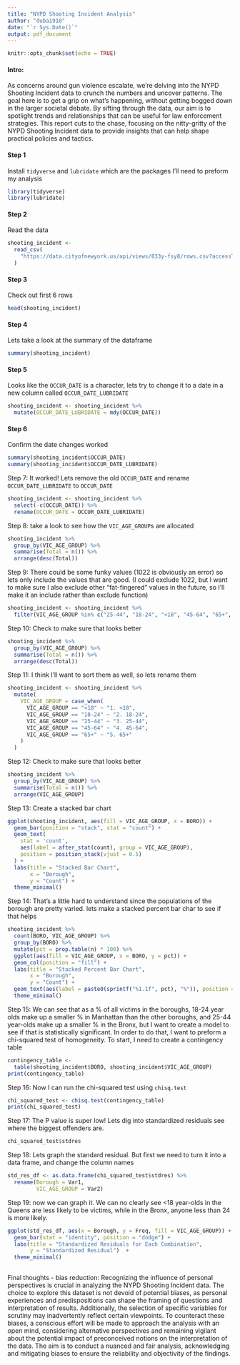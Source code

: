 ```yaml
---
title: "NYPD Shooting Incident Analysis"
author: "duba1910"
date: "`r Sys.Date()`"
output: pdf_document
---
```


```r
knitr::opts_chunk$set(echo = TRUE)
```

#### Intro:

As concerns around gun violence escalate, we're delving into the NYPD Shooting Incident data to crunch the numbers and uncover patterns. The goal here is to get a grip on what's happening, without getting bogged down in the larger societal debate. By sifting through the data, our aim is to spotlight trends and relationships that can be useful for law enforcement strategies. This report cuts to the chase, focusing on the nitty-gritty of the NYPD Shooting Incident data to provide insights that can help shape practical policies and tactics.

#### Step 1

Install `tidyverse` and `lubridate` which are the packages I'll need to preform my analysis

```r
library(tidyverse)
library(lubridate)
```

#### Step 2

Read the data

```r
shooting_incident <-
  read_csv(
    "https://data.cityofnewyork.us/api/views/833y-fsy8/rows.csv?accessType=DOWNLOAD"
  )
```

#### Step 3

Check out first 6 rows

```r
head(shooting_incident)
```

#### Step 4

Lets take a look at the summary of the dataframe

```r
summary(shooting_incident)
```

#### Step 5

Looks like the `OCCUR_DATE` is a character, lets try to change it to a date in a new column called `OCCUR_DATE_LUBRIDATE`

```r
shooting_incident <- shooting_incident %>%
  mutate(OCCUR_DATE_LUBRIDATE = mdy(OCCUR_DATE)) 
```

#### Step 6

Confirm the date changes worked

```r
summary(shooting_incident$OCCUR_DATE)
summary(shooting_incident$OCCUR_DATE_LUBRIDATE)
```

Step 7: It worked! Lets remove the old `OCCUR_DATE` and rename `OCCUR_DATE_LUBRIDATE` to `OCCUR_DATE`

```r
shooting_incident <- shooting_incident %>%
  select(-c(OCCUR_DATE)) %>%
  rename(OCCUR_DATE = OCCUR_DATE_LUBRIDATE)

```

Step 8: take a look to see how the `VIC_AGE_GROUP`s are allocated

```r
shooting_incident %>%
  group_by(VIC_AGE_GROUP) %>%
  summarise(Total = n()) %>%
  arrange(desc(Total))
```

Step 9: There could be some funky values (1022 is obviously an error) so lets only include the values that are good. (I could exclude 1022, but I want to make sure I also exclude other "fat-fingered" values in the future, so I'll make it an include rather than exclude function)

```r
shooting_incident <- shooting_incident %>%
  filter(VIC_AGE_GROUP %in% c("25-44", "18-24", "<18", "45-64", "65+", "UNKNOWN"))
```

Step 10: Check to make sure that looks better

```r
shooting_incident %>%
  group_by(VIC_AGE_GROUP) %>%
  summarise(Total = n()) %>%
  arrange(desc(Total))
```

Step 11: I think I'll want to sort them as well, so lets rename them

```r
shooting_incident <- shooting_incident %>%
  mutate(
    VIC_AGE_GROUP = case_when(
      VIC_AGE_GROUP == "<18" ~ "1. <18",
      VIC_AGE_GROUP == "18-24" ~ "2. 18-24",
      VIC_AGE_GROUP == "25-44" ~ "3. 25-44",
      VIC_AGE_GROUP == "45-64" ~ "4. 45-64",
      VIC_AGE_GROUP == "65+" ~ "5. 65+"
    )
  )

```

Step 12: Check to make sure that looks better

```r
shooting_incident %>%
  group_by(VIC_AGE_GROUP) %>%
  summarise(Total = n()) %>%
  arrange(VIC_AGE_GROUP)
```

Step 13: Create a stacked bar chart

```r
ggplot(shooting_incident, aes(fill = VIC_AGE_GROUP, x = BORO)) +
  geom_bar(position = "stack", stat = "count") +
  geom_text(
    stat = 'count',
    aes(label = after_stat(count), group = VIC_AGE_GROUP),
    position = position_stack(vjust = 0.5)
  ) +
  labs(title = "Stacked Bar Chart",
       x = "Borough",
       y = "Count") +
  theme_minimal()
```

Step 14: That's a little hard to understand since the populations of the borough are pretty varied. lets make a stacked percent bar char to see if that helps

```r
shooting_incident %>%
  count(BORO, VIC_AGE_GROUP) %>%
  group_by(BORO) %>%
  mutate(pct = prop.table(n) * 100) %>%
  ggplot(aes(fill = VIC_AGE_GROUP, x = BORO, y = pct)) +
  geom_col(position = "fill") +
  labs(title = "Stacked Percent Bar Chart",
       x = "Borough",
       y = "Count") +
  geom_text(aes(label = paste0(sprintf("%1.1f", pct), "%")), position = position_fill(vjust = 0.5)) +
  theme_minimal()

```

Step 15: We can see that as a % of all victims in the boroughs, 18-24 year olds make up a smaller % in Manhattan than the other boroughs, and 25-44 year-olds make up a smaller % in the Bronx, but I want to create a model to see if that is statistically significant. In order to do that, I want to preform a chi-squared test of homogeneity. To start, I need to create a contingency table

```r
contingency_table <-
  table(shooting_incident$BORO, shooting_incident$VIC_AGE_GROUP)
print(contingency_table)
```

Step 16: Now I can run the chi-squared test using `chisq.test`

```r
chi_squared_test <- chisq.test(contingency_table)
print(chi_squared_test)
```

Step 17: The P value is super low! Lets dig into standardized residuals see where the biggest offenders are.

```r
chi_squared_test$stdres
```

Step 18: Lets graph the standard residual. But first we need to turn it into a data frame, and change the column names

```r
std_res_df <- as.data.frame(chi_squared_test$stdres) %>%
  rename(Borough = Var1,
         VIC_AGE_GROUP = Var2)
```

Step 19: now we can graph it. We can no clearly see \<18 year-olds in the Queens are less likely to be victims, while in the Bronx, anyone less than 24 is more likely.

```r
ggplot(std_res_df, aes(x = Borough, y = Freq, fill = VIC_AGE_GROUP)) +
  geom_bar(stat = "identity", position = "dodge") +
  labs(title = "Standardized Residuals for Each Combination",
       y = "Standardized Residual")  +
  theme_minimal()
  
```

Final thoughts - bias reduction: Recognizing the influence of personal perspectives is crucial in analyzing the NYPD Shooting Incident data. The choice to explore this dataset is not devoid of potential biases, as personal experiences and predispositions can shape the framing of questions and interpretation of results. Additionally, the selection of specific variables for scrutiny may inadvertently reflect certain viewpoints. To counteract these biases, a conscious effort will be made to approach the analysis with an open mind, considering alternative perspectives and remaining vigilant about the potential impact of preconceived notions on the interpretation of the data. The aim is to conduct a nuanced and fair analysis, acknowledging and mitigating biases to ensure the reliability and objectivity of the findings.
